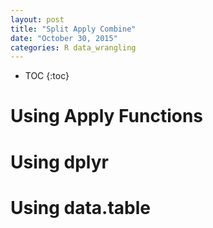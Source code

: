 ```yaml
---
layout: post
title: "Split Apply Combine"
date: "October 30, 2015"
categories: R data_wrangling
---
```


* TOC
{:toc}

# Using Apply Functions

# Using dplyr

# Using data.table